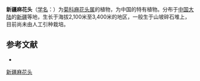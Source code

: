 {{Speciesbox
| name = 新疆麻花头
| status = 
| status_system = 
| image =
| genus = Serratula
| species = rugosa
| authority = Iljin
}}

'''新疆麻花头'''（[[学名|学名]]：{{lang|la|''Serratula rugosa''}}）为[[菊科|菊科]][[麻花头属|麻花头属]]的植物，为中国的特有植物。分布于[[中国大陆|中国大陆]]的[[新疆|新疆]]等地，生长于海拔2,100米至3,400米的地区，一般生于山坡碎石堆上，目前尚未由人工引种栽培。

== 参考文献 ==
<div class="references-small">
* {{cite web| url =http://www.bioinfo.cn/db05/KmzwSpecies.php?action=view&id=5512| title =新疆麻花头| work =《中国高等植物数据库全库》| publisher =中国科学院微生物研究所| author =昆明植物研究所| accessdate =2009-02-25| deadurl =yes| archiveurl =https://web.archive.org/web/20160305052617/http://www.bioinfo.cn/db05/KmzwSpecies.php?action=view&id=5512| archivedate =2016-03-05}}
</div>
{{Taxonbar|from=Q11083872}}

[[Category:麻花头属|新疆麻花头]]


{{植物小作品}}